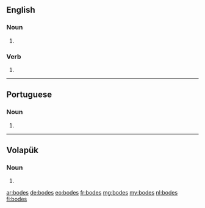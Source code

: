 ==English==

===Noun===
{{head|en|plural}}

# {{plural of|bode|lang=en}}

===Verb===
{{head|en|verb form}}

# {{en-third-person singular of|bode}}

----

==Portuguese==

===Noun===
{{head|pt|plural}} {{g|m}}

# {{plural of|bode|lang=pt}}

----

==Volapük==

===Noun===
{{head|vo|noun form}}

# {{dative plural of|bod|lang=vo}}

[[ar:bodes]]
[[de:bodes]]
[[eo:bodes]]
[[fr:bodes]]
[[mg:bodes]]
[[my:bodes]]
[[nl:bodes]]
[[fi:bodes]]